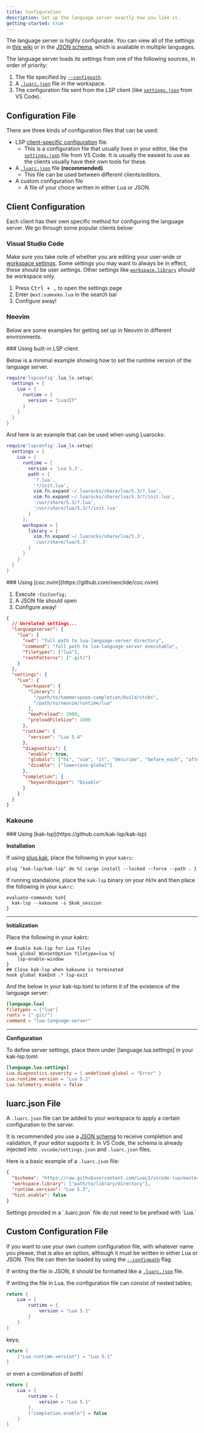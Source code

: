 ```yaml
---
title: Configuration
description: Set up the language server exactly how you like it.
getting-started: true
---
```



The language server is highly configurable. You can view all of the settings in [this wiki](/wiki/settings) or in the [JSON schema](https://github.com/LuaLS/vscode-lua/tree/master/setting), which is available in multiple languages.

The language server loads its settings from one of the following sources, in order of priority:

1. The file specified by [`--configpath`](/wiki/usage#--configpath).
2. A [`.luarc.json`](#luarcjson-file) file in the workspace.
3. The configuration file sent from the LSP client (like [`settings.json`](https://code.visualstudio.com/docs/getstarted/settings#_settingsjson) from VS Code).

## Configuration File

There are three kinds of configuration files that can be used:

- LSP [client-specific configuration](#client-configuration) file.
  - This is a configuration file that usually lives in your editor, like the [`settings.json`](https://code.visualstudio.com/docs/getstarted/settings#_settingsjson) file from VS Code. It is usually the easiest to use as the clients usually have their own tools for these.
- A [`.luarc.json`]() file **(recommended)**.
  - This file can be used between different clients/editors.
- A custom configuration file
  - A file of your choice written in either Lua or JSON.

## Client Configuration

Each client has their own specific method for configuring the language server. We go through some popular clients below:

### Visual Studio Code

Make sure you take note of whether you are editing your user-wide or [workspace
settings](https://code.visualstudio.com/docs/getstarted/settings#_workspace-settings).
Some settings you may want to always be in effect, these should be user settings.
Other settings like [`workspace.library`](/wiki/settings#workspace-library) _should_ be workspace only.

1. Press <kbd>Ctrl + ,</kbd> to open the settings page
2. Enter <code>@ext:sumneko.lua</code> in the search bar
3. Configure away!

### Neovim

Below are some examples for getting set up in Neovim in different environments.

<AccordionGroup>
  <Accordion>
    <span slot="summary">
    ### Using built-in LSP client
    </span>

Below is a minimal example showing how to set the runtime version of the language server.

```Lua
require'lspconfig'.lua_ls.setup{
  settings = {
    Lua = {
      runtime = {
        version = "LuaJIT"
      }
    }
  }
}
```

And here is an example that can be used when using Luarocks:

```Lua
require'lspconfig'.lua_ls.setup{
  settings = {
    Lua = {
      runtime = {
        version = 'Lua 5.3',
        path = {
          '?.lua',
          '?/init.lua',
          vim.fn.expand'~/.luarocks/share/lua/5.3/?.lua',
          vim.fn.expand'~/.luarocks/share/lua/5.3/?/init.lua',
          '/usr/share/5.3/?.lua',
          '/usr/share/lua/5.3/?/init.lua'
        }
      },
      workspace = {
        library = {
          vim.fn.expand'~/.luarocks/share/lua/5.3',
          '/usr/share/lua/5.3'
        }
      }
    }
  }
}
```

  </Accordion>

  <Accordion>
    <span slot="summary">
    ### Using [coc.nvim](https://github.com/neoclide/coc.nvim)
    </span>

1. Execute `:CocConfig;`
2. A JSON file should open
3. Configure away!

```JSON
{
  // Unrelated settings...
  "languageserver": {
    "lua": {
      "cwd": "full path to lua-language-server directory",
      "command": "full path to lua-language-server executable",
      "filetypes": ["lua"],
      "rootPatterns": [".git/"]
    }
  },
  "settings": {
    "Lua": {
      "workspace": {
        "library": [
          "/path/to/hammerspoon-completion/build/stubs",
          "/path/to/neovim/runtime/lua"
        ],
        "maxPreload": 2000,
        "preloadFileSize": 1000
      },
      "runtime": {
        "version": "Lua 5.4"
      },
      "diagnostics": {
        "enable": true,
        "globals": ["hs", "vim", "it", "describe", "before_each", "after_each"],
        "disable": ["lowercase-global"]
      },
      "completion": {
        "keywordSnippet": "Disable"
      }
    }
  }
}
```

  </Accordion>
</AccordionGroup>

### Kakoune

<Accordion>
  <span slot="summary">
  ### Using [kak-lsp](https://github.com/kak-lsp/kak-lsp)
  </span>

**Installation**

If using [plug.kak](https://github.com/andreyorst/plug.kak), place the following in your `kakrc`:

```
plug "kak-lsp/kak-lsp" do %{ cargo install --locked --force --path . }
```

If running standalone, place the `kak-lsp` binary on your `PATH` and then place the following in your `kakrc`:

```
evaluate-commands %sh{
  kak-lsp --kakoune -s $kak_session
}
```

---

**Initialization**

Place the following in your kakrc:

```
## Enable kak-lsp for Lua files
hook global WinSetOption filetype=lua %{
    lsp-enable-window
}
## Close kak-lsp when kakoune is terminated
hook global KakEnd .* lsp-exit
```

And the below in your kak-lsp.toml to inform it of the existence of the language server:

```toml
[language.lua]
filetypes = ["lua"]
roots = [".git/"]
command = "lua-language-server"
```

---

**Configuration**

To define server settings, place them under [language.lua.settings] in your kak-lsp.toml:

```toml
[language.lua.settings]
Lua.diagnostics.severity = { undefined-global = "Error" }
Lua.runtime.version = "Lua 5.2"
Lua.telemetry.enable = false
```

</Accordion>

## luarc.json File

A `.luarc.json` file can be added to your workspace to apply a certain
configuration to the server.

It is recommended you use a [JSON
schema](https://github.com/LuaLS/vscode-lua/tree/master/setting) to receive
completion and validation, if your editor supports it. In VS Code, the schema is
already injected into `.vscode/settings.json` and `.luarc.json` files.

Here is a basic example of a `.luarc.json` file:

```JSON
{
  "$schema": "https://raw.githubusercontent.com/LuaLS/vscode-lua/master/setting/schema.json",
  "workspace.library": ["path/to/library/directory"],
  "runtime.version": "Lua 5.3",
  "hint.enable": false
}
```

<Remark type="note">
  Settings provided in a `.luarc.json` file do not need to be prefixed with
  `Lua.`
</Remark>

## Custom Configuration File

If you want to use your own custom configuration file, with whatever name you
please, that is also an option, although it must be written in either Lua or
JSON. This file can then be loaded by using the
[`--configpath`](/wiki/arguments#configpath) flag.

If writing the file in JSON, it should be formatted like a [`.luarc.json`](#luarcjson-file) file.

If writing the file in Lua, the configuration file can consist of nested tables;

```Lua
return {
    Lua = {
        runtime = {
            version = "Lua 5.1"
        }
    }
}
```

keys;

```Lua
return {
    ["Lua.runtime.version"] = "Lua 5.1"
}
```

or even a combination of both!

```Lua
return {
    Lua = {
        runtime = {
            version = "Lua 5.1"
        },
        ["completion.enable"] = false
    }
}
```

